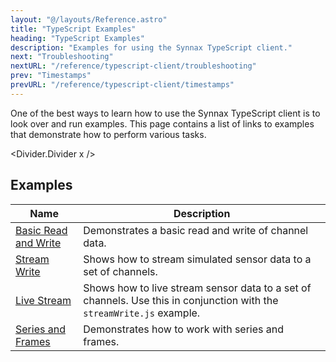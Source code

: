 ```yaml
---
layout: "@/layouts/Reference.astro"
title: "TypeScript Examples"
heading: "TypeScript Examples"
description: "Examples for using the Synnax TypeScript client."
next: "Troubleshooting"
nextURL: "/reference/typescript-client/troubleshooting"
prev: "Timestamps"
prevURL: "/reference/typescript-client/timestamps"
---
```



One of the best ways to learn how to use the Synnax TypeScript client is to look over
and run examples. This page contains a list of links to examples that demonstrate how to
perform various tasks.

<Divider.Divider x />

## Examples

| Name                                                                                                             | Description                                                                                                           |
| ---------------------------------------------------------------------------------------------------------------- | --------------------------------------------------------------------------------------------------------------------- |
| [Basic Read and Write](https://github.com/synnaxlabs/synnax/tree/main/client/ts/examples/node/basicReadWrite.js) | Demonstrates a basic read and write of channel data.                                                                  |
| [Stream Write](https://github.com/synnaxlabs/synnax/tree/main/client/ts/examples/node/streamWrite.js)            | Shows how to stream simulated sensor data to a set of channels.                                                       |
| [Live Stream](https://github.com/synnaxlabs/synnax/tree/main/client/ts/examples/node/liveStream.js)              | Shows how to live stream sensor data to a set of channels. Use this in conjunction with the `streamWrite.js` example. |
| [Series and Frames](https://github.com/synnaxlabs/synnax/blob/main/client/ts/examples/node/seriesAndFrames.js)   | Demonstrates how to work with series and frames.                                                                      |
